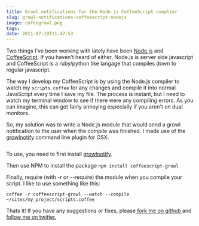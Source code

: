 ```yaml
---
title: Growl notifications for the Node.js CoffeeScript complier
slug: growl-notifications-coffeescript-nodejs
image: cofeegrowl.png
tags: 
date: 2011-07-19T11:47:53
---
```


Two things I've been working with lately have been <a href="http://nodejs.org">Node.js</a> and <a href="http://jashkenas.github.com/coffee-script/">CoffeeScript</a>. If you haven't heard of either, Node.js is server side javascript and CoffeeScript is a ruby/python like langage that compiles down to regular javascript.

The way I develop my CoffeeScript is by using the Node.js compiler to watch my `scripts.coffee` for any changes and compile it into normal JavaScript every time I save my file. The process is instant, but I need to watch my terminal window to see if there were any compiling errors. As you can imagine, this can get fairly annoying especially if you aren't on dual monitors.

So, my solution was to write a Node.js module that would send a growl notification to the user when the compile was finished. I made use of the <a href="http://growl.info/extras.php#growlnotify">growlnotify</a> command line plugin for OSX.

<img src="Screen%20shot%202011-07-19%20at%201.34.40%20AM.png" alt="" />

To use, you need to first install <a href="http://growl.info/extras.php#growlnotify">growlnotify</a>.

Then use NPM to install the package `npm install coffeescript-growl`

Finally, require (with -r or --require) the module when you compile your script. I like to use something like this:

`coffee -r coffeescript-growl --watch --compile ~/sites/my_project/scripts.coffee`

Thats it! If you have any suggestions or fixes, please<a title="CoffeeScript Growl" href="https://github.com/wesbos/coffeescript-growl" target="_blank"> fork me on github </a> and <a href="https://twitter.com/#!/wesbos">follow me on twitter.</a>